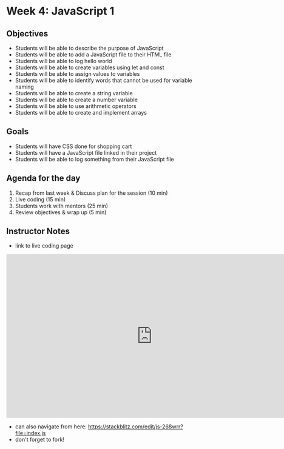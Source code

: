 # Week 4: JavaScript 1

## Objectives

- Students will be able to describe the purpose of JavaScript
- Students will be able to add a JavaScript file to their HTML file
- Students will be able to log hello world
- Students will be able to create variables using let and const
- Students will be able to assign values to variables
- Students will be able to identify words that cannot be used for variable naming
- Students will be able to create a string variable
- Students will be able to create a number variable
- Students will be able to use arithmetic operators
- Students will be able to create and implement arrays

## Goals

- Students will have CSS done for shopping cart
- Students will have a JavaScript file linked in their project
- Students will be able to log something from their JavaScript file

## Agenda for the day

1. Recap from last week & Discuss plan for the session (10 min)
2. Live coding (15 min)
3. Students work with mentors (25 min)
4. Review objectives & wrap up (5 min)

## Instructor Notes

- link to live coding page

<iframe
  width="768"
  height="432"
  src="https://stackblitz.com/edit/js-268wrr?file=index.js"
  frameborder="0"
  scrolling="no"
  allow="fullscreen; clipboard-read; clipboard-write"
  allowfullscreen
></iframe>

- can also navigate from here: https://stackblitz.com/edit/js-268wrr?file=index.js
- don't forget to fork!
